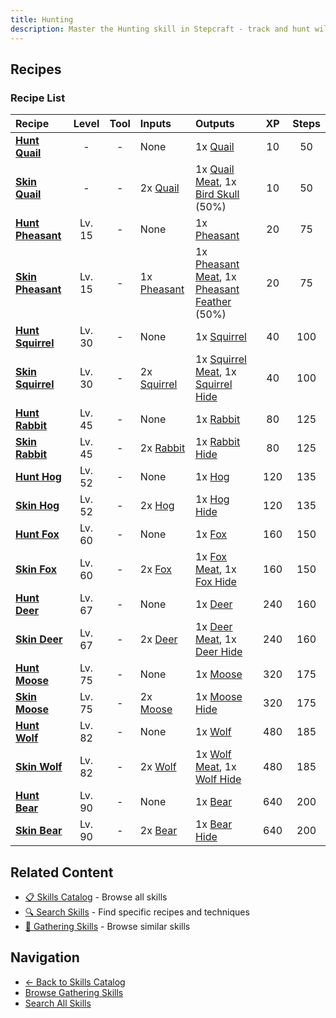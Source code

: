 ```yaml
---
title: Hunting
description: Master the Hunting skill in Stepcraft - track and hunt wild animals for meat, hides, and other valuable materials
---
```


## Recipes

### Recipe List

| Recipe | Level | Tool | Inputs | Outputs | XP | Steps |
|:-------|:-----:|:----:|:-------|:--------|:--:|:-----:|
| <a id="hunt_bird_1"></a>**[Hunt Quail](/docs/resources/individual/bird_1)** | - | - | None | 1x [Quail](/docs/resources/individual/bird_1) | 10 | 50 |
| <a id="skin_bird_1"></a>**[Skin Quail](/docs/resources/individual/bird_1_meat)** | - | - | 2x [Quail](/docs/resources/individual/bird_1) | 1x [Quail Meat](/docs/resources/individual/bird_1_meat), 1x [Bird Skull](/docs/resources/individual/bird_skull) (50%) | 10 | 50 |
| <a id="hunt_bird_2"></a>**[Hunt Pheasant](/docs/resources/individual/bird_2)** | Lv. 15 | - | None | 1x [Pheasant](/docs/resources/individual/bird_2) | 20 | 75 |
| <a id="skin_bird_2"></a>**[Skin Pheasant](/docs/resources/individual/bird_2_meat)** | Lv. 15 | - | 1x [Pheasant](/docs/resources/individual/bird_2) | 1x [Pheasant Meat](/docs/resources/individual/bird_2_meat), 1x [Pheasant Feather](/docs/resources/individual/bird_2_feather) (50%) | 20 | 75 |
| <a id="hunt_squirrel"></a>**[Hunt Squirrel](/docs/resources/individual/squirrel)** | Lv. 30 | - | None | 1x [Squirrel](/docs/resources/individual/squirrel) | 40 | 100 |
| <a id="skin_squirrel"></a>**[Skin Squirrel](/docs/resources/individual/squirrel_meat)** | Lv. 30 | - | 2x [Squirrel](/docs/resources/individual/squirrel) | 1x [Squirrel Meat](/docs/resources/individual/squirrel_meat), 1x [Squirrel Hide](/docs/resources/individual/squirrel_hide) | 40 | 100 |
| <a id="hunt_rabbit"></a>**[Hunt Rabbit](/docs/resources/individual/rabbit)** | Lv. 45 | - | None | 1x [Rabbit](/docs/resources/individual/rabbit) | 80 | 125 |
| <a id="skin_rabbit"></a>**[Skin Rabbit](/docs/resources/individual/rabbit_hide)** | Lv. 45 | - | 2x [Rabbit](/docs/resources/individual/rabbit) | 1x [Rabbit Hide](/docs/resources/individual/rabbit_hide) | 80 | 125 |
| <a id="hunt_hog"></a>**[Hunt Hog](/docs/resources/individual/hog)** | Lv. 52 | - | None | 1x [Hog](/docs/resources/individual/hog) | 120 | 135 |
| <a id="skin_hog"></a>**[Skin Hog](/docs/resources/individual/hog_hide)** | Lv. 52 | - | 2x [Hog](/docs/resources/individual/hog) | 1x [Hog Hide](/docs/resources/individual/hog_hide) | 120 | 135 |
| <a id="hunt_fox"></a>**[Hunt Fox](/docs/resources/individual/fox)** | Lv. 60 | - | None | 1x [Fox](/docs/resources/individual/fox) | 160 | 150 |
| <a id="skin_fox"></a>**[Skin Fox](/docs/resources/individual/fox_meat)** | Lv. 60 | - | 2x [Fox](/docs/resources/individual/fox) | 1x [Fox Meat](/docs/resources/individual/fox_meat), 1x [Fox Hide](/docs/resources/individual/fox_hide) | 160 | 150 |
| <a id="hunt_deer"></a>**[Hunt Deer](/docs/resources/individual/deer)** | Lv. 67 | - | None | 1x [Deer](/docs/resources/individual/deer) | 240 | 160 |
| <a id="skin_deer"></a>**[Skin Deer](/docs/resources/individual/deer_meat)** | Lv. 67 | - | 2x [Deer](/docs/resources/individual/deer) | 1x [Deer Meat](/docs/resources/individual/deer_meat), 1x [Deer Hide](/docs/resources/individual/deer_hide) | 240 | 160 |
| <a id="hunt_moose"></a>**[Hunt Moose](/docs/resources/individual/moose)** | Lv. 75 | - | None | 1x [Moose](/docs/resources/individual/moose) | 320 | 175 |
| <a id="skin_moose"></a>**[Skin Moose](/docs/resources/individual/moose_hide)** | Lv. 75 | - | 2x [Moose](/docs/resources/individual/moose) | 1x [Moose Hide](/docs/resources/individual/moose_hide) | 320 | 175 |
| <a id="hunt_wolf"></a>**[Hunt Wolf](/docs/resources/individual/wolf)** | Lv. 82 | - | None | 1x [Wolf](/docs/resources/individual/wolf) | 480 | 185 |
| <a id="skin_wolf"></a>**[Skin Wolf](/docs/resources/individual/wolf_meat)** | Lv. 82 | - | 2x [Wolf](/docs/resources/individual/wolf) | 1x [Wolf Meat](/docs/resources/individual/wolf_meat), 1x [Wolf Hide](/docs/resources/individual/wolf_hide) | 480 | 185 |
| <a id="hunt_bear"></a>**[Hunt Bear](/docs/resources/individual/bear)** | Lv. 90 | - | None | 1x [Bear](/docs/resources/individual/bear) | 640 | 200 |
| <a id="skin_bear"></a>**[Skin Bear](/docs/resources/individual/bear_hide)** | Lv. 90 | - | 2x [Bear](/docs/resources/individual/bear) | 1x [Bear Hide](/docs/resources/individual/bear_hide) | 640 | 200 |

## Related Content

- [📋 Skills Catalog](/docs/skills) - Browse all skills
- [🔍 Search Skills](/search) - Find specific recipes and techniques
- [📝 Gathering Skills](/docs/skills#gathering) - Browse similar skills

## Navigation

- [← Back to Skills Catalog](/docs/skills)
- [Browse Gathering Skills](/docs/skills#gathering)
- [Search All Skills](/search)
